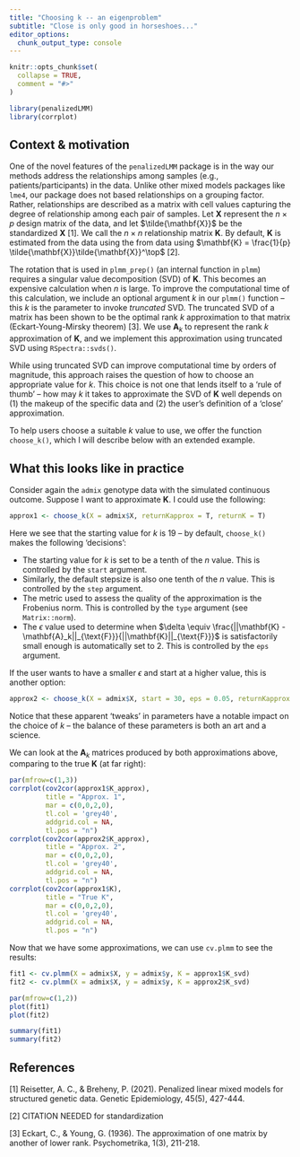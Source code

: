```yaml
---
title: "Choosing k -- an eigenproblem"
subtitle: "Close is only good in horseshoes..."
editor_options: 
  chunk_output_type: console
---
```


```r
knitr::opts_chunk$set(
  collapse = TRUE,
  comment = "#>"
)
```

```r
library(penalizedLMM)
library(corrplot)
```

## Context & motivation 

One of the novel features of the `penalizedLMM` package is in the way our methods address the relationships among samples (e.g., patients/participants) in the data. Unlike other mixed models packages like `lme4`, our package does not based relationships on a grouping factor. Rather, relationships are described as a matrix with cell values capturing the degree of relationship among each pair of samples. Let $\mathbf{X}$ represent the $n \times p$ design matrix of the data, and let $\tilde{\mathbf{X}}$ be the standardized $\mathbf{X}$ [1]. We call the $n \times n$ relationship matrix $\mathbf{K}$. By default, $\mathbf{K}$ is estimated from the data using the from data using $\mathbf{K} = \frac{1}{p} \tilde{\mathbf{X}}\tilde{\mathbf{X}}^\top$ [2]. 

The rotation that is used in `plmm_prep()` (an internal function in `plmm`) requires a singular value decomposition (SVD) of $\mathbf{K}$. This becomes an expensive calculation when $n$ is large. To improve the computational time of this calculation, we include an optional argument $k$ in our `plmm()` function -- this $k$ is the parameter to invoke *truncated* SVD. The truncated SVD of a matrix has been shown to be the optimal rank $k$ approximation to that matrix (Eckart-Young-Mirsky theorem) [3]. We use $\mathbf{A}_k$ to represent the rank $k$ approximation of $\mathbf{K}$, and we implement this approximation using truncated SVD using `RSpectra::svds()`.

While using truncated SVD can improve computational time by orders of magnitude, this approach raises the question of how to choose an appropriate value for $k$. This choice is not one that lends itself to a 'rule of thumb' -- how may $k$ it takes to approximate the SVD of $\mathbf{K}$ well depends on (1) the makeup of the specific data and (2) the user's definition of a 'close' approximation. 

To help users choose a suitable $k$ value to use, we offer the function `choose_k()`, which I will describe below with an extended example. 

## What this looks like in practice 

Consider again the `admix` genotype data with the simulated continuous outcome. Suppose I want to approximate $\mathbf{K}$. I could use the following: 

```r
approx1 <- choose_k(X = admix$X, returnKapprox = T, returnK = T)
```

Here we see that the starting value for $k$ is 19 -- by default, `choose_k()` makes the following 'decisions': 

  - The starting value for $k$ is set to be a tenth of the $n$ value. This is controlled by the `start` argument. 
  - Similarly, the default stepsize is also one tenth of the $n$ value. This is controlled by the `step` argument. 
  - The metric used to assess the quality of the approximation is the Frobenius norm. This is controlled by the `type` argument (see `Matrix::norm`). 
  - The $\epsilon$ value used to determine when $\delta \equiv \frac{||\mathbf{K} - \mathbf{A}_k||_{\text{F}}}{||\mathbf{K}||_{\text{F}}}$ is satisfactorily small enough is automatically set to 2. This is controlled by the `eps` argument. 
  
If the user wants to have a smaller $\epsilon$ and start at a higher value, this is another option: 

```r
approx2 <- choose_k(X = admix$X, start = 30, eps = 0.05, returnKapprox = T)
```

Notice that these apparent 'tweaks' in parameters have a notable impact on the choice of $k$ -- the balance of these parameters is both an art and a science. 

We can look at the $\mathbf{A}_k$ matrices produced by both approximations above, comparing to the true $\mathbf{K}$ (at far right):

```r
par(mfrow=c(1,3))
corrplot(cov2cor(approx1$K_approx),
         title = "Approx. 1",
         mar = c(0,0,2,0),
         tl.col = 'grey40',
         addgrid.col = NA, 
         tl.pos = "n")
corrplot(cov2cor(approx2$K_approx),
         title = "Approx. 2",
         mar = c(0,0,2,0),
         tl.col = 'grey40',
         addgrid.col = NA, 
         tl.pos = "n")
corrplot(cov2cor(approx1$K),
         title = "True K",
         mar = c(0,0,2,0),
         tl.col = 'grey40',
         addgrid.col = NA, 
         tl.pos = "n")
```


Now that we have some approximations, we can use `cv.plmm` to see the results: 

```r
fit1 <- cv.plmm(X = admix$X, y = admix$y, K = approx1$K_svd)
fit2 <- cv.plmm(X = admix$X, y = admix$y, K = approx2$K_svd)

par(mfrow=c(1,2))
plot(fit1)
plot(fit2)
```

```r
summary(fit1)
summary(fit2)
```


## References 

[1] Reisetter, A. C., & Breheny, P. (2021). Penalized linear mixed models for structured genetic data. Genetic Epidemiology, 45(5), 427-444.

[2] CITATION NEEDED for standardization 

[3] Eckart, C., & Young, G. (1936). The approximation of one matrix by another of lower rank. Psychometrika, 1(3), 211-218.
